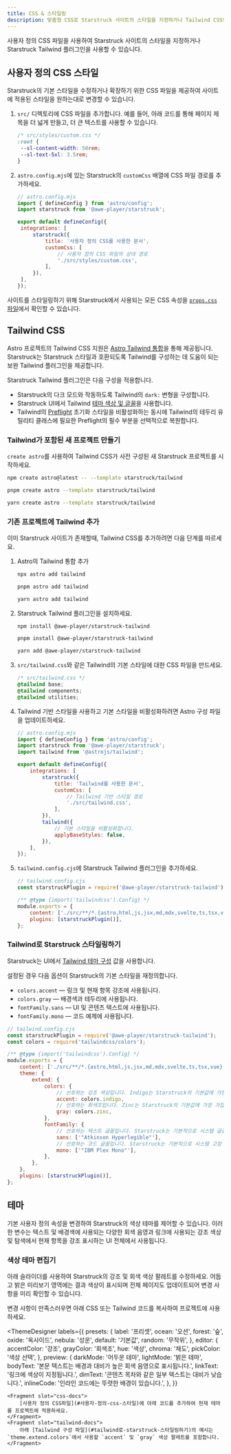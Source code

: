 ```yaml
---
title: CSS & 스타일링
description: 맞춤형 CSS로 Starstruck 사이트의 스타일을 지정하거나 Tailwind CSS와 통합하는 방법을 알아보세요.
---
```


사용자 정의 CSS 파일을 사용하여 Starstruck 사이트의 스타일을 지정하거나 Starstruck Tailwind 플러그인을 사용할 수 있습니다.

## 사용자 정의 CSS 스타일

Starstruck의 기본 스타일을 수정하거나 확장하기 위한 CSS 파일을 제공하여 사이트에 적용된 스타일을 원하는대로 변경할 수 있습니다.

1. `src/` 디렉토리에 CSS 파일을 추가합니다. 예를 들어, 아래 코드를 통해 페이지 제목을 더 넓게 만들고, 더 큰 텍스트를 사용할 수 있습니다.

   ```css
   /* src/styles/custom.css */
   :root {
   	--sl-content-width: 50rem;
   	--sl-text-5xl: 3.5rem;
   }
   ```

2. `astro.config.mjs`에 있는 Starstruck의 `customCss` 배열에 CSS 파일 경로를 추가하세요.

   ```js
   // astro.config.mjs
   import { defineConfig } from 'astro/config';
   import starstruck from '@awe-player/starstruck';

   export default defineConfig({
   	integrations: [
   		starstruck({
   			title: '사용자 정의 CSS를 사용한 문서',
   			customCss: [
   				// 사용자 정의 CSS 파일의 상대 경로
   				'./src/styles/custom.css',
   			],
   		}),
   	],
   });
   ```

사이트를 스타일링하기 위해 Starstruck에서 사용되는 모든 CSS 속성을 [`props.css` 파일](https://github.com/withastro/starstruck/blob/main/packages/starstruck/style/props.css)에서 확인할 수 있습니다.

## Tailwind CSS

Astro 프로젝트의 Tailwind CSS 지원은 [Astro Tailwind 통합](https://docs.astro.build/ko/guides/integrations-guide/tailwind/)을 통해 제공됩니다.
Starstruck는 Starstruck 스타일과 호환되도록 Tailwind를 구성하는 데 도움이 되는 보완 Tailwind 플러그인을 제공합니다.

Starstruck Tailwind 플러그인은 다음 구성을 적용합니다.

- Starstruck의 다크 모드와 작동하도록 Tailwind의 `dark:` 변형을 구성합니다.
- Starstruck UI에서 Tailwind [테마 색상 및 글꼴](#tailwind로-starstruck-스타일링하기)을 사용합니다.
- Tailwind의 [Preflight](https://tailwindcss.com/docs/preflight) 초기화 스타일을 비활성화하는 동시에 Tailwind의 테두리 유틸리티 클래스에 필요한 Preflight의 필수 부분을 선택적으로 복원합니다.

### Tailwind가 포함된 새 프로젝트 만들기


`create astro`를 사용하여 Tailwind CSS가 사전 구성된 새 Starstruck 프로젝트를 시작하세요.

<Tabs>
<TabItem label="npm">

```sh
npm create astro@latest -- --template starstruck/tailwind
```

</TabItem>
<TabItem label="pnpm">

```sh
pnpm create astro --template starstruck/tailwind
```

</TabItem>
<TabItem label="Yarn">

```sh
yarn create astro --template starstruck/tailwind
```

</TabItem>
</Tabs>

### 기존 프로젝트에 Tailwind 추가

이미 Starstruck 사이트가 존재할때, Tailwind CSS를 추가하려면 다음 단계를 따르세요.

1.  Astro의 Tailwind 통합 추가

    <Tabs>

    <TabItem label="npm">

    ```sh
    npx astro add tailwind
    ```

    </TabItem>

    <TabItem label="pnpm">

    ```sh
    pnpm astro add tailwind
    ```

    </TabItem>

    <TabItem label="Yarn">

    ```sh
    yarn astro add tailwind
    ```

    </TabItem>

    </Tabs>

2.  Starstruck Tailwind 플러그인을 설치하세요.

    <Tabs>

    <TabItem label="npm">

    ```sh
    npm install @awe-player/starstruck-tailwind
    ```

    </TabItem>

    <TabItem label="pnpm">

    ```sh
    pnpm install @awe-player/starstruck-tailwind
    ```

    </TabItem>

    <TabItem label="Yarn">

    ```sh
    yarn add @awe-player/starstruck-tailwind
    ```

    </TabItem>

    </Tabs>

3.  `src/tailwind.css`와 같은 Tailwind의 기본 스타일에 대한 CSS 파일을 만드세요.

    ```css
    /* src/tailwind.css */
    @tailwind base;
    @tailwind components;
    @tailwind utilities;
    ```

4.  Tailwind 기반 스타일을 사용하고 기본 스타일을 비활성화하려면 Astro 구성 파일을 업데이트하세요.

    ```js {11-12,16-17}
    // astro.config.mjs
    import { defineConfig } from 'astro/config';
    import starstruck from '@awe-player/starstruck';
    import tailwind from '@astrojs/tailwind';

    export default defineConfig({
    	integrations: [
    		starstruck({
    			title: 'Tailwind를 사용한 문서',
    			customCss: [
    				// Tailwind 기반 스타일 경로
    				'./src/tailwind.css',
    			],
    		}),
    		tailwind({
    			// 기본 스타일을 비활성화합니다.
    			applyBaseStyles: false,
    		}),
    	],
    });
    ```

5.  `tailwind.config.cjs`에 Starstruck Tailwind 플러그인을 추가하세요.

    ```js ins={2,7}
    // tailwind.config.cjs
    const starstruckPlugin = require('@awe-player/starstruck-tailwind');

    /** @type {import('tailwindcss').Config} */
    module.exports = {
    	content: ['./src/**/*.{astro,html,js,jsx,md,mdx,svelte,ts,tsx,vue}'],
    	plugins: [starstruckPlugin()],
    };
    ```

### Tailwind로 Starstruck 스타일링하기

Starstruck는 UI에서 [Tailwind 테마 구성](https://tailwindcss.com/docs/theme) 값을 사용합니다.

설정된 경우 다음 옵션이 Starstruck의 기본 스타일을 재정의합니다.

- `colors.accent` — 링크 및 현재 항목 강조에 사용됩니다.
- `colors.gray` — 배경색과 테두리에 사용됩니다.
- `fontFamily.sans` — UI 및 콘텐츠 텍스트에 사용됩니다.
- `fontFamily.mono` — 코드 예제에 사용됩니다.

```js {12,14,18,20}
// tailwind.config.cjs
const starstruckPlugin = require('@awe-player/starstruck-tailwind');
const colors = require('tailwindcss/colors');

/** @type {import('tailwindcss').Config} */
module.exports = {
	content: ['./src/**/*.{astro,html,js,jsx,md,mdx,svelte,ts,tsx,vue}'],
	theme: {
		extend: {
			colors: {
				// 선호하는 강조 색상입니다. Indigo는 Starstruck의 기본값에 가장 가깝습니다.
				accent: colors.indigo,
				// 선호하는 회색조입니다. Zinc는 Starstruck의 기본값에 가장 가깝습니다.
				gray: colors.zinc,
			},
			fontFamily: {
				// 선호하는 텍스트 글꼴입니다. Starstruck는 기본적으로 시스템 글꼴 스택을 사용합니다.
				sans: ['"Atkinson Hyperlegible"'],
				// 선호하는 코드 글꼴입니다. Starstruck는 기본적으로 시스템 고정 폭 글꼴을 사용합니다.
				mono: ['"IBM Plex Mono"'],
			},
		},
	},
	plugins: [starstruckPlugin()],
};
```

## 테마

기본 사용자 정의 속성을 변경하여 Starstruck의 색상 테마를 제어할 수 있습니다.
이러한 변수는 텍스트 및 배경색에 사용되는 다양한 회색 음영과 링크에 사용되는 강조 색상 및 탐색에서 현재 항목을 강조 표시하는 UI 전체에서 사용됩니다.

### 색상 테마 편집기

아래 슬라이더를 사용하여 Starstruck의 강조 및 회색 색상 팔레트를 수정하세요. 어둡고 밝은 미리보기 영역에는 결과 색상이 표시되며 전체 페이지도 업데이트되어 변경 사항을 미리 확인할 수 있습니다.

변경 사항이 만족스러우면 아래 CSS 또는 Tailwind 코드를 복사하여 프로젝트에 사용하세요.


<ThemeDesigner
	labels={{
		presets: {
			label: '프리셋',
			ocean: '오션',
			forest: '숲',
			oxide: '옥사이드',
			nebula: '성운',
			default: '기본값',
			random: '무작위',
		},
		editor: {
			accentColor: '강조',
			grayColor: '회색조',
			hue: '색상',
			chroma: '채도',
			pickColor: '색상 선택',
		},
		preview: {
			darkMode: '어두운 테마',
			lightMode: '밝은 테마',
			bodyText: '본문 텍스트는 배경과 대비가 높은 회색 음영으로 표시됩니다.',
			linkText: '링크에 색상이 지정됩니다.',
			dimText: '콘텐츠 목차와 같은 일부 텍스트는 대비가 낮습니다.',
			inlineCode: '인라인 코드에는 뚜렷한 배경이 있습니다.',
		},
	}}
>
	<Fragment slot="css-docs">
		[사용자 정의 CSS파일](#사용자-정의-css-스타일)에 아래 코드를 추가하여 현재 테마를 프로젝트에 적용하세요.
	</Fragment>
	<Fragment slot="tailwind-docs">
		아래 [Tailwind 구성 파일](#tailwind로-starstruck-스타일링하기)의 예시는 `theme.extend.colors`에서 사용할 `accent` 및 `gray` 색상 팔레트를 포함합니다.
    </Fragment>

</ThemeDesigner>
